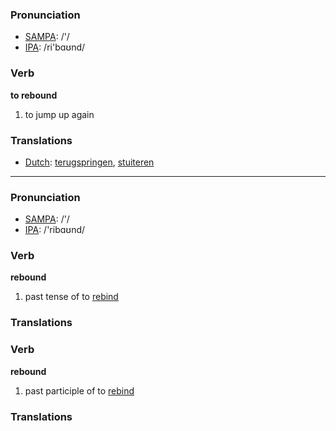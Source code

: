 === Pronunciation ===
*[[w:SAMPA|SAMPA]]: /'/
*[[w:IPA|IPA]]: /ri'bɑʊnd/

=== Verb ===

'''to rebound'''

# to jump up again

=== Translations ===
*[[Dutch]]: [[terugspringen]], [[stuiteren]]

----

=== Pronunciation ===
*[[w:SAMPA|SAMPA]]: /'/
*[[w:IPA|IPA]]: /'ribɑʊnd/

=== Verb ===

'''rebound'''

# past tense of to [[rebind]]

=== Translations ===

=== Verb ===

'''rebound'''

# past participle of to [[rebind]]

=== Translations ===